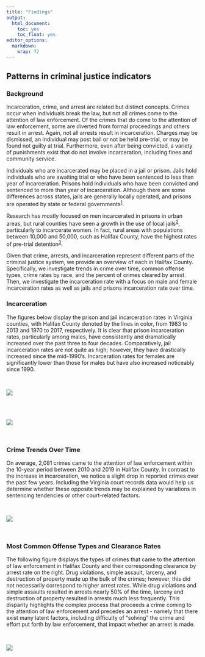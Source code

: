 ---
title: "Findings"
output: 
  html_document:
    toc: yes
    toc_float: yes
editor_options: 
  markdown: 
    wrap: 72
---

## **Patterns in criminal justice indicators**

### **Background**

Incarceration, crime, and arrest are related but distinct concepts.
Crimes occur when individuals break the law, but not all crimes come to
the attention of law enforcement. Of the crimes that do come to the
attention of law enforcement, some are diverted from formal proceedings
and others result in arrest. Again, not all arrests result in
incarceration. Charges may be dismissed, an individual may post bail or
not be held pre-trial, or may be found not guilty at trial. Furthermore,
even after being convicted, a variety of punishments exist that do not
involve incarceration, including fines and community service.

Individuals who are incarcerated may be placed in a jail or prison.
Jails hold individuals who are awaiting trial or who have been sentenced
to less than year of incarceration. Prisons hold individuals who have
been convicted and sentenced to more than year of incarceration.
Although there are some differences across states, jails are generally
locally operated, and prisons are operated by state or federal
governments^[1](https://dspg-young-scholars-program.github.io/dspg20halifax/findings/crimes_page/?type=dspg#fn1?type=dspg)^.

Research has mostly focused on men incarcerated in prisons in urban
areas, but rural counties have seen a growth in the use of local
jails^[2](https://dspg-young-scholars-program.github.io/dspg20halifax/findings/crimes_page/?type=dspg#fn2?type=dspg)^,
particularly to incarcerate women. In fact, rural areas with populations
between 10,000 and 50,000, such as Halifax County, have the highest
rates of pre-trial
detention^[3](https://dspg-young-scholars-program.github.io/dspg20halifax/findings/crimes_page/?type=dspg#fn3?type=dspg)^.

Given that crime, arrests, and incarceration represent different parts
of the criminal justice system, we provide an overview of each in
Halifax County. Specifically, we investigate trends in crime over time,
common offense types, crime rates by race, and the percent of crimes
cleared by arrest. Then, we investigate the incarceration rate with a
focus on male and female incarceration rates as well as jails and
prisons incarceration rate over time.

### **Incarceration**

The figures below display the prison and jail incarceration rates in
Virginia counties, with Halifax County denoted by the lines in color,
from 1983 to 2013 and 1970 to 2017, respectively. It is clear that
prison incarceration rates, particularly among males, have consistently
and dramatically increased over the past three to four decades.
Comparatively, jail incarceration rates are not quite as high; however,
they have drastically increased since the mid-1990's. Incarceration
rates for females are significantly lower than those for males but have
also increased noticeably since 1990.

\

![](images/prison_incar_1000.png)

\
\

![](images/jail_incar_1000.png)

\

### **Crime Trends Over Time**

On average, 2,081 crimes came to the attention of law enforcement within
the 10-year period between 2010 and 2019 in Halifax County. In contrast
to the increase in incarceration, we notice a slight drop in reported
crimes over the past few years. Including the Virginia court records
data would help us determine whether these opposite trends may be
explained by variations in sentencing tendencies or other court-related
factors.

\

![](images/halifax_crimes-1.png)

\

### **Most Common Offense Types and Clearance Rates**

The following figure displays the types of crimes that came to the
attention of law enforcement in Halifax County and their corresponding
clearance by arrest rate on the right. Drug violations, simple assault,
larceny, and destruction of property made up the bulk of the crimes;
however, this did not necessarily correspond to higher arrest rates.
While drug violations and simple assaults resulted in arrests nearly 50%
of the time, larceny and destruction of property resulted in arrests
much less frequently. This disparity highlights the complex process that
proceeds a crime coming to the attention of law enforcement and precedes
an arrest - namely that there exist many latent factors, including
difficulty of "solving" the crime and effort put forth by law
enforcement, that impact whether an arrest is made.

\

![](images/halifax_top_crimes-1.png)\
\

\
